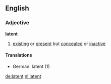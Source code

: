 ==English==
===Adjective===
'''latent'''
# [[exist]]ing or [[present]] but [[conceal]]ed or [[inactive]]
====Translations====
*German: latent (1)

[[de:latent]]
[[nl:latent]]